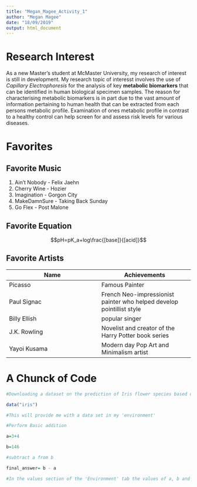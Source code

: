 ```yaml
---
title: "Megan_Magee_Activity_1"
author: "Megan Magee"
date: "18/09/2019"
output: html_document
---
```

# Research Interest 
As a new Master's student at McMaster University, my research of interest is still in development. My research topic of interesst involves the use of _Capillary Electrophoresis_ for the analysis of key __metabolic biomarkers__ that can be identified in human biological specimen samples. The reason for characterising metabolic biomarkers is in part due to the vast amount of information pertaining to human health that can be extracted from each persons metabolic profile. Examination of ones metabolic profile in contrast to a healthy control can help screen for and assess risk levels for various diseases. 

# Favorites 

## Favorite Music

1. Ain't Nobody - Felix Jaehn
2. Cherry Wine - Hozier
3. Imagination - Gorgon City
4. MakeDamnSure - Taking Back Sunday
5. Go Flex - Post Malone

## Favorite Equation 

$$pH=pK_a+log\frac{[base]}{[acid]}$$

## Favorite Artists

Name | Achievements
-|-
Picasso|Famous Painter
Paul Signac|French Neo-impressionist painter who helped develop pointillist style
Billy Ellish|popular singer
J.K. Rowling|Novelist and creator of the Harry Potter book series
Yayoi Kusama|Modern day Pop Art and Minimalism artist

# A Chunck of Code

```r
#Downloading a dataset on the prediction of Iris flower species based on flower measurements

data("iris")

#This will provide me with a data set in my 'environment'

#Perform Basic addition

a=3+4

b=146

#subtract a from b

final_answer= b - a 

#In the values section of the 'Environment' tab the values of a, b and final answer are displayed
```






